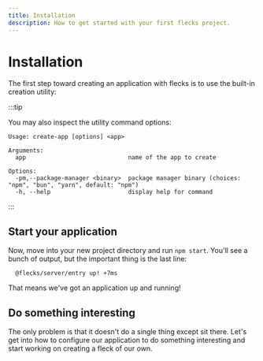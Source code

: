 ```yaml
---
title: Installation
description: How to get started with your first flecks project.
---
```



# Installation

The first step toward creating an application with flecks is to use the built-in
creation utility:

<Create type="app" pkg="hello-world" />

:::tip

You may also inspect the utility command options:

<Create type="app" pkg="-- --help" />

```
Usage: create-app [options] <app>

Arguments:
  app                             name of the app to create

Options:
  -pm,--package-manager <binary>  package manager binary (choices: "npm", "bun", "yarn", default: "npm")
  -h, --help                      display help for command
```

:::

## Start your application

Now, move into your new project directory and run `npm start`. You'll see a bunch of output, but the
important thing is the last line:

```
  @flecks/server/entry up! +7ms
```

That means we've got an application up and running!

## Do something interesting

The only problem is that it doesn't do a single
thing except sit there. Let's get into how to configure our application to do something interesting
and start working on creating a fleck of our own.



